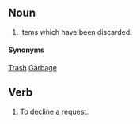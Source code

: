 ==Noun==

# Items which have been discarded.

====Synonyms====
[[Trash]]
[[Garbage]]

==Verb==

# To decline a request.
